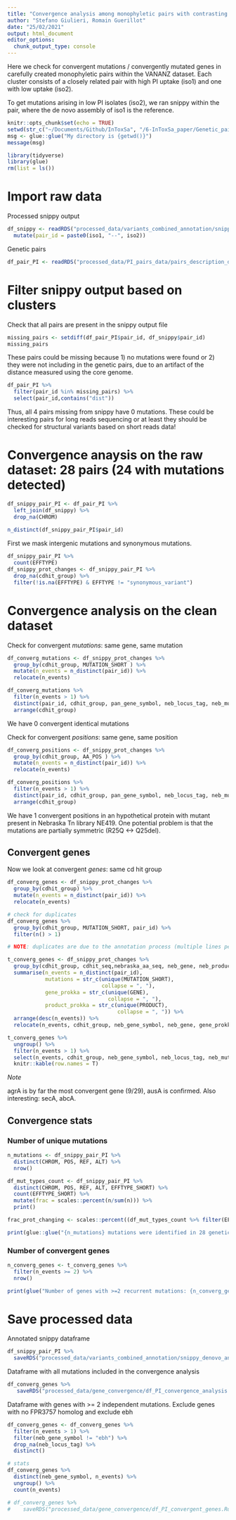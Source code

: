 ```yaml
---
title: "Convergence analysis among monophyletic pairs with contrasting PI phenotype"
author: "Stefano Giulieri, Romain Guerillot"
date: "25/02/2021"
output: html_document
editor_options: 
  chunk_output_type: console
---
```


Here we check for convergent mutations / convergently mutated genes in carefully created monophyletic pairs within the VANANZ dataset. Each cluster consists of a closely related pair with high PI uptake (iso1) and one with low uptake (iso2).

To get mutations arising in low PI isolates (iso2), we ran snippy within the pair, where the de novo assembly of iso1 is the reference.

```r
knitr::opts_chunk$set(echo = TRUE)
setwd(str_c("~/Documents/Github/InToxSa", "/6-InToxSa_paper/Genetic_pairs"))
msg <- glue::glue("My directory is {getwd()}")
message(msg)
```

```r
library(tidyverse)
library(glue)
rm(list = ls())
```

# Import raw data

Processed snippy output

```r
df_snippy <- readRDS("processed_data/variants_combined_annotation/snippy_denovo_annotated.Rda") %>%
  mutate(pair_id = paste0(iso1, "--", iso2))
```

Genetic pairs

```r
df_pair_PI <- readRDS("processed_data/PI_pairs_data/pairs_description_dataframe.Rda") %>% filter(PI_pair)
```


# Filter snippy output based on clusters

Check that all pairs are present in the snippy output file

```r
missing_pairs <- setdiff(df_pair_PI$pair_id, df_snippy$pair_id)
missing_pairs
```

These pairs could be missing because 1) no mutations were found or 2) they were not including in the genetic pairs, due to an artifact of the distance measured using the core genome.

```r
df_pair_PI %>%
  filter(pair_id %in% missing_pairs) %>%
  select(pair_id,contains("dist"))
```

Thus, all 4 pairs missing from snippy have 0 mutations. These could be interesting pairs for long reads sequencing or at least they should be checked for structural variants based on short reads data!

# Convergence anaysis on the raw dataset: 28 pairs (24 with mutations detected)

```r
df_snippy_pair_PI <- df_pair_PI %>%
  left_join(df_snippy) %>%
  drop_na(CHROM)
 
n_distinct(df_snippy_pair_PI$pair_id) 
```

First we mask intergenic mutations and synonymous mutations.

```r
df_snippy_pair_PI %>%
  count(EFFTYPE)
df_snippy_prot_changes <- df_snippy_pair_PI %>%
  drop_na(cdhit_group) %>%
  filter(!is.na(EFFTYPE) & EFFTYPE != "synonymous_variant")
```

# Convergence analysis on the clean dataset

Check for convergent *mutations*: same gene, same mutation

```r
df_converg_mutations <- df_snippy_prot_changes %>%
  group_by(cdhit_group, MUTATION_SHORT ) %>%
  mutate(n_events = n_distinct(pair_id)) %>%
  relocate(n_events)

df_converg_mutations %>%
  filter(n_events > 1) %>%
  distinct(pair_id, cdhit_group, pan_gene_symbol, neb_locus_tag, neb_mutant_id, neb_product, MUTATION_SHORT) %>%
  arrange(cdhit_group)
```

We have 0 convergent identical mutations

Check for convergent *positions*: same gene, same position

```r
df_converg_positions <- df_snippy_prot_changes %>%
  group_by(cdhit_group, AA_POS ) %>%
  mutate(n_events = n_distinct(pair_id)) %>%
  relocate(n_events)

df_converg_positions %>%
  filter(n_events > 1) %>%
  distinct(pair_id, cdhit_group, pan_gene_symbol, neb_locus_tag, neb_mutant_id, neb_product, MUTATION_SHORT) %>%
  arrange(cdhit_group)
```

We have 1 convergent positions in an hypothetical protein with mutant present in Nebraska Tn library NE419. One potential problem is that the mutations are partially symmetric (R25Q <-> Q25del).

## Convergent genes

Now we look at convergent *genes*: same cd hit group

```r
df_converg_genes <- df_snippy_prot_changes %>%
  group_by(cdhit_group) %>%
  mutate(n_events = n_distinct(pair_id)) %>%
  relocate(n_events)

# check for duplicates
df_converg_genes %>%
  group_by(cdhit_group, MUTATION_SHORT, pair_id) %>%
  filter(n() > 1)

# NOTE: duplicates are due to the annotation process (multiple lines per gene)

t_converg_genes <- df_snippy_prot_changes %>%
  group_by(cdhit_group, cdhit_seq,nebraska_aa_seq, neb_gene, neb_product, neb_locus_tag, neb_mutant_id, neb_gene_symbol) %>%
  summarise(n_events = n_distinct(pair_id),
            mutations = str_c(unique(MUTATION_SHORT),
                              collapse = ", "),
            gene_prokka = str_c(unique(GENE),
                                collapse = ", "),
            product_prokka = str_c(unique(PRODUCT),
                                   collapse = ", ")) %>%
  arrange(desc(n_events)) %>%
  relocate(n_events, cdhit_group, neb_gene_symbol, neb_gene, gene_prokka, neb_locus_tag, neb_mutant_id, neb_product, product_prokka, mutations)

t_converg_genes %>%
  ungroup() %>%
  filter(n_events > 1) %>%
  select(n_events, cdhit_group, neb_gene_symbol, neb_locus_tag, neb_mutant_id, neb_product)%>%
  knitr::kable(row.names = T)
```

*Note*

agrA is by far the most convergent gene (9/29), ausA is confirmed. Also interesting: secA, abcA.

## Convergence stats

### Number of unique mutations

```r
n_mutations <- df_snippy_pair_PI %>%
  distinct(CHROM, POS, REF, ALT) %>%
  nrow()

df_mut_types_count <- df_snippy_pair_PI %>%
  distinct(CHROM, POS, REF, ALT, EFFTYPE_SHORT) %>%
  count(EFFTYPE_SHORT) %>%
  mutate(frac = scales::percent(n/sum(n))) %>%
  print()

frac_prot_changing <- scales::percent((df_mut_types_count %>% filter(EFFTYPE_SHORT %in% c("non-synonymous", "truncating")) %>%  pull(n) %>% sum()) /sum(df_mut_types_count$n))

print(glue::glue("{n_mutations} mutations were identified in 28 genetic pairs, of which {frac_prot_changing} were predicted to alter protein sequences"))
```

### Number of convergent genes

```r
n_converg_genes <- t_converg_genes %>%
  filter(n_events >= 2) %>%
  nrow()

print(glue("Number of genes with >=2 recurrent mutations: {n_converg_genes}"))
```

# Save processed data

Annotated snippy dataframe 

```r
df_snippy_pair_PI %>%
  saveRDS("processed_data/variants_combined_annotation/snippy_denovo_annotated_with_pair_data.Rda")
```

Dataframe with all mutations included in the convergence analysis

```r
df_converg_genes %>%
   saveRDS("processed_data/gene_convergence/df_PI_convergence_analysis.Rda")
```

Dataframe with genes with >= 2 independent mutations. Exclude genes with no FPR3757 homolog and exclude ebh

```r
df_converg_genes <- df_converg_genes %>%
  filter(n_events > 1) %>%
  filter(neb_gene_symbol != "ebh") %>%
  drop_na(neb_locus_tag) %>%
  distinct()

# stats
df_converg_genes %>%
  distinct(neb_gene_symbol, n_events) %>%
  ungroup() %>%
  count(n_events)

# df_converg_genes %>%
#    saveRDS("processed_data/gene_convergence/df_PI_convergent_genes.Rda")

```
 
